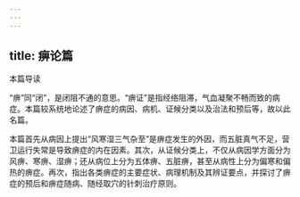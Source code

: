 ```yaml
---
---
---
```

title: 痹论篇
---




本篇导读

“痹”同“闭”，是闭阻不通的意思。“痹证”是指经络阻滞，气血凝聚不畅而致的病症。本篇较系统地论述了痹症的病因、病机、证候分类以及治法和预后等，故以此名篇。

本篇首先从病因上提出“风寒湿三气杂至”是痹症发生的外因，而五脏真气不足，营卫运行失常是导致痹症的内在因素。其次，从证候分类上，不仅从病因学方面分为风痹、寒痹、湿痹；还从病位上分为五体痹、五脏痹，甚至从病性上分为偏寒和偏热的痹症。再次，指出各类痹症的主要症状、病理机制及其辨证要点，并探讨了痹症的预后和痹症随病、随经取穴的针刺治疗原则。